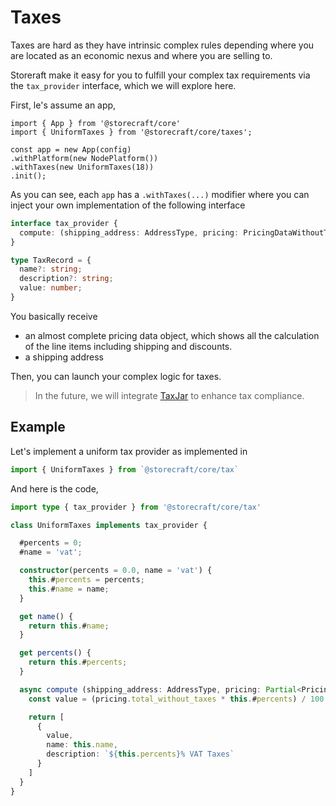 # Taxes

Taxes are hard as they have intrinsic complex rules depending where you are located
as an economic nexus and where you are selling to.

Storeraft make it easy for you to fulfill your complex tax requirements via the
`tax_provider` interface, which we will explore here.

First, le's assume an app,

```ts&lines=6
import { App } from '@storecraft/core'
import { UniformTaxes } from '@storecraft/core/taxes';

const app = new App(config)
.withPlatform(new NodePlatform())
.withTaxes(new UniformTaxes(18))
.init();

```

As you can see, each `app` has a `.withTaxes(...)` modifier where you can inject your own
implementation of the following interface

```ts
interface tax_provider {
  compute: (shipping_address: AddressType, pricing: PricingDataWithoutTaxes) => Promise<TaxRecord[]>
}

type TaxRecord = {
  name?: string;
  description?: string;
  value: number;
}

```

You basically receive 
- an almost complete pricing data object, which shows all
the calculation of the line items including shipping and discounts.
- a shipping address

Then, you can launch your complex logic for taxes.

> In the future, we will integrate [TaxJar](https://developers.taxjar.com/) to enhance tax compliance.


## Example

Let's implement a uniform tax provider as implemented in 

```ts
import { UniformTaxes } from `@storecraft/core/tax`
```

And here is the code,

```ts
import type { tax_provider } from '@storecraft/core/tax'

class UniformTaxes implements tax_provider {

  #percents = 0;
  #name = 'vat';

  constructor(percents = 0.0, name = 'vat') {
    this.#percents = percents;
    this.#name = name;
  }

  get name() {
    return this.#name;
  }

  get percents() {
    return this.#percents;
  }

  async compute (shipping_address: AddressType, pricing: Partial<PricingData>) {
    const value = (pricing.total_without_taxes * this.#percents) / 100.0;

    return [
      {
        value,
        name: this.name,
        description: `${this.percents}% VAT Taxes`
      }
    ]
  }
}
```